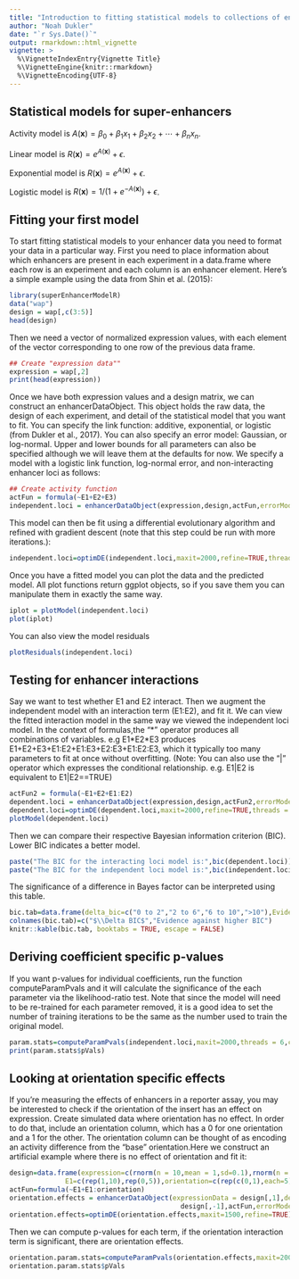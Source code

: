 ```yaml
---
title: "Introduction to fitting statistical models to collections of enhancers"
author: "Noah Dukler"
date: "`r Sys.Date()`"
output: rmarkdown::html_vignette
vignette: >
  %\VignetteIndexEntry{Vignette Title}
  %\VignetteEngine{knitr::rmarkdown}
  %\VignetteEncoding{UTF-8}
---
```


\newcommand{\vect}[1]{\boldsymbol{\mathbf{#1}}}

## Statistical models for super-enhancers

Activity model is $A(\vect{x}) = \beta_0 + \beta_1 x_1 + \beta_2 x_2 + \cdots + \beta_n
x_n$.

Linear model is $R(\vect{x}) = e^{A(\vect{x})} + \epsilon$.

Exponential model is $R(\vect x) = e^{A(\vect x)} + \epsilon$.

Logistic model is $R(\vect x)=1/\left(1+e^{-A(\vect{x})}\right)+\epsilon$.

## Fitting your first model

To start fitting statistical models to your enhancer data you need to format your data in a particular way. First you need to place information about which enhancers are present in each experiment in a data.frame where each row is an experiment and each column is an enhancer element. Here's a simple example using the data from Shin et al. (2015):

```r
library(superEnhancerModelR)
data("wap")
design = wap[,c(3:5)]
head(design)
```

Then we need a vector of normalized expression values, with each element of the vector corresponding to one row of the previous data frame.

```r
## Create "expression data""
expression = wap[,2]
print(head(expression))
```

Once we have both expression values and a design matrix, we can construct an enhancerDataObject. This object holds the raw data, the design of each experiment, and detail of the statistical model that you want to fit. You can specify the link function: additive, exponential, or logistic (from Dukler et al., 2017). You can also specify an error model: Gaussian, or log-normal. Upper and lower bounds for all parameters can also be specified although we will leave them at the defaults for now. We specify a model with a logistic link function, log-normal error, and non-interacting enhancer loci as follows:

```r
## Create activity function
actFun = formula(~E1+E2+E3)
independent.loci = enhancerDataObject(expression,design,actFun,errorModel="lognormal",linkFunction="logistic")
```

This model can then be fit using a differential evolutionary algorithm and refined with gradient descent (note that this step could be run with more iterations.):
```r
independent.loci=optimDE(independent.loci,maxit=2000,refine=TRUE,threads = 6,control = list(trace=500))
```

Once you have a fitted model you can plot the data and the predicted model. All plot functions return ggplot objects, so if you save them you can manipulate them in exactly the same way.

```r
iplot = plotModel(independent.loci)
plot(iplot)
```

You can also view the model residuals
```r
plotResiduals(independent.loci)
```

## Testing for enhancer interactions

Say we want to test whether E1 and E2 interact. Then we augment the independent model with an interaction term (E1:E2), and fit it. We can view the fitted interaction model in the same way we viewed the independent loci model. In the context of formulas,the "\*" operator produces all combinations of variables. e.g E1\*E2\*E3 produces E1+E2+E3+E1:E2+E1:E3+E2:E3+E1:E2:E3, which it typically too many parameters to fit at once without overfitting. (Note: You can also use the "|" operator which expresses the conditional relationship. e.g. E1|E2 is equivalent to E1|E2==TRUE)

```r
actFun2 = formula(~E1+E2+E1:E2)
dependent.loci = enhancerDataObject(expression,design,actFun2,errorModel="lognormal",linkFunction="logistic")
dependent.loci=optimDE(dependent.loci,maxit=2000,refine=TRUE,threads = 6,control = list(trace=FALSE))
plotModel(dependent.loci)
```

Then we can compare their respective Bayesian information criterion (BIC). Lower BIC indicates a better model.
```r
paste("The BIC for the interacting loci model is:",bic(dependent.loci))
paste("The BIC for the independent loci model is:",bic(independent.loci))
```

The significance of a difference in Bayes factor can be interpreted using this table.
```r
bic.tab=data.frame(delta_bic=c("0 to 2","2 to 6","6 to 10",">10"),Evidence=c("Not worth more than a bare mention","Positive","Strong","Very Strong"))
colnames(bic.tab)=c("$\\Delta BIC$","Evidence against higher BIC")
knitr::kable(bic.tab, booktabs = TRUE, escape = FALSE)
```

## Deriving coefficient specific p-values

If you want p-values for individual coefficients, run the function computeParamPvals and it will calculate the significance of the each parameter via the likelihood-ratio test. Note that since the model will need to be re-trained for each parameter removed, it is a good idea to set the number of training iterations to be the same as the number used to train the original model.  

```r
param.stats=computeParamPvals(independent.loci,maxit=2000,threads = 6,control = list(trace=FALSE))
print(param.stats$pVals)
```

## Looking at orientation specific effects
If you're measuring the effects of enhancers in a reporter assay, you may be interested to check if the orientation of the insert has an effect on expression. Create simulated data where orientation has no effect. In order to do that, include an orientation column, which has a 0 for one orientation and a 1 for the other. The orientation column can be thought of as encoding an activity difference from the "base" orientation.Here we construct an artificial example where there is no effect of orientation and fit it:

```r
design=data.frame(expression=c(rnorm(n = 10,mean = 1,sd=0.1),rnorm(n = 5,mean = 0.2,sd=0.1)),
              E1=c(rep(1,10),rep(0,5)),orientation=c(rep(c(0,1),each=5),rep(0,5)))
actFun=formula(~E1+E1:orientation)
orientation.effects = enhancerDataObject(expressionData = design[,1],designInfo = 
                                           design[,-1],actFun,errorModel="gaussian",linkFunction="exponential")
orientation.effects=optimDE(orientation.effects,maxit=1500,refine=TRUE)
```

Then we can compute p-values for each term, if the orientation interaction term is significant, there are orientation effects.
```r
orientation.param.stats=computeParamPvals(orientation.effects,maxit=2000,threads = 6,list(trace=FALSE))
orientation.param.stats$pVals
```

